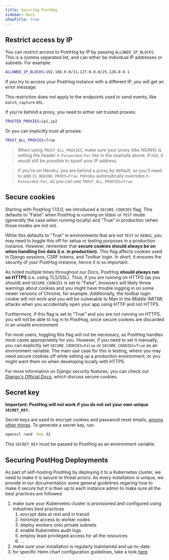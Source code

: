 ```yaml
---
title: Securing PostHog
sidebar: Docs
showTitle: true
---
```


## Restrict access by IP

You can restrict access to PostHog by IP by passing `ALLOWED_IP_BLOCKS`. This is a comma separated list, and can either be individual IP addresses or subnets. For example:

```bash
ALLOWED_IP_BLOCKS=192.168.0.0/31,127.0.0.0/25,128.0.0.1
```

If you try to access your PostHog instance with a different IP, you will get an error message.

This restriction does not apply to the endpoints used to send events, like `batch`, `capture` etc.

If you're behind a proxy, you need to either set trusted proxies:
```bash
TRUSTED_PROXIES=ip1,ip2
```
Or you can implicitly trust all proxies:

```bash
TRUST_ALL_PROXIES=True
```

> When using `TRUST_ALL_PROXIES`, make sure your proxy (like NGINX) is setting the header `X-Forwarded-For` like in the example above. If not, it would still be possible to spoof your IP address.

> If you're on Heroku, you are behind a proxy by default, so you'll need to add `IS_BEHIND_PROXY=True`. Heroku automatically overrides `X-Forwarded-For`, so you can use `TRUST_ALL_PROXIES=True`.

## Secure cookies

Starting with PostHog 1.13.0, we introduced a `SECURE_COOKIES` flag. This defaults to "False" when PostHog is running on `DEBUG` or `TEST` mode (generally the case when running locally) and "True" in production (when those modes are not on).

While this defaults to "True" in environments that are not `TEST` or `DEBUG`, you may need to toggle this off for setup or testing purposes in a production instance. However, remember that **secure cookies should always be on when handling live data (i.e. in production).** This flag affects cookies used in Django sessions, CSRF tokens, and Toolbar login. In short, it ensures the security of your PostHog instance, hence it is so important.

As noted multiple times throughout our Docs, PostHog **should always run on HTTPS** (i.e. using TLS/SSL). Thus, if you are running on HTTPS (as you should) and `SECURE_COOKIES` is set to "False", browsers will likely throw warnings about cookies and you might have trouble logging in on some newer versions of Chrome, for example. Additionally, the toolbar login cookie will not work and you will be vulnerable to Man In the Middle (MITM) attacks when you accidentally open your app using HTTP and not HTTPS.

Furthermore, if this flag is set to "True" and you are not running on HTTPS, you will not be able to log in to PostHog, since secure cookies are discarded in an unsafe environment.

For most users, toggling this flag will not be necessary, as PostHog handles most cases appropriately for you. However, if you need to set it manually, you can explicitly set `SECURE_COOKIES=False` or `SECURE_COOKIES=True` as an environment variable. The main use case for this is testing, where you may need secure cookies off while setting up a production environment, or you might want them on when developing locally with HTTPS.

For more information on Django security features, you can check out [Django's Official Docs](https://docs.djangoproject.com/en/3.1/topics/security/), which discuss secure cookies.

## Secret key

**Important: PostHog will not work if you do not set your own unique `SECRET_KEY`.**

Secret keys are used to encrypt cookies and password reset emails, [among other things](https://docs.djangoproject.com/en/3.0/ref/settings/#secret-key). To generate a secret key, run:

```bash
openssl rand -hex 32
```

This `SECRET_KEY` must be passed to PostHog as an environment variable.

## Securing PostHog Deployments
As part of self-hosting PostHog by deploying it to a Kubernetes cluster, we need to
make it is secure to threat actors. As every installation is unique, we provide
in our documentation some general guidelines regaring how to make it secure but
it is then up to each instance admin to make sure all the best practices are followed.

<Disclaimer />

1. make sure your Kubernetes cluster is provisioned and configured using industries
best practices
   1. encrypt data at rest and in transit
   1. minimize access to worker nodes
   1. deploy workers onto private subnets
   1. enable Kubernetes audit logs
   1. employ least privileged access for all the resources
   1. ...
1. make sure your installation is regularly maintained and up-to-date
1. for specific Helm chart configuration
guidelines, take a look [here](docs/self-host/deploy/configuration)
